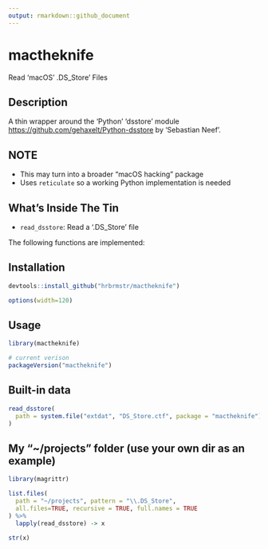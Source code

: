 ```yaml
---
output: rmarkdown::github_document
---
```


# mactheknife

Read 'macOS' .DS_Store' Files 

## Description

A thin wrapper around the 'Python' 'dsstore' module <https://github.com/gehaxelt/Python-dsstore> by 'Sebastian Neef'.

## NOTE

- This may turn into a broader "macOS hacking" package
- Uses `reticulate` so a working Python implementation is needed

## What's Inside The Tin

- `read_dsstore`:	Read a '.DS_Store' file

The following functions are implemented:

## Installation

```r
devtools::install_github("hrbrmstr/mactheknife")
```

```r
options(width=120)
```

## Usage

```r
library(mactheknife)

# current verison
packageVersion("mactheknife")

```

## Built-in data

```r
read_dsstore(
  path = system.file("extdat", "DS_Store.ctf", package = "mactheknife")
)
```

## My "~/projects" folder (use your own dir as an example)

```r
library(magrittr)

list.files(
  path = "~/projects", pattern = "\\.DS_Store", 
  all.files=TRUE, recursive = TRUE, full.names = TRUE
) %>% 
  lapply(read_dsstore) -> x

str(x)
```
